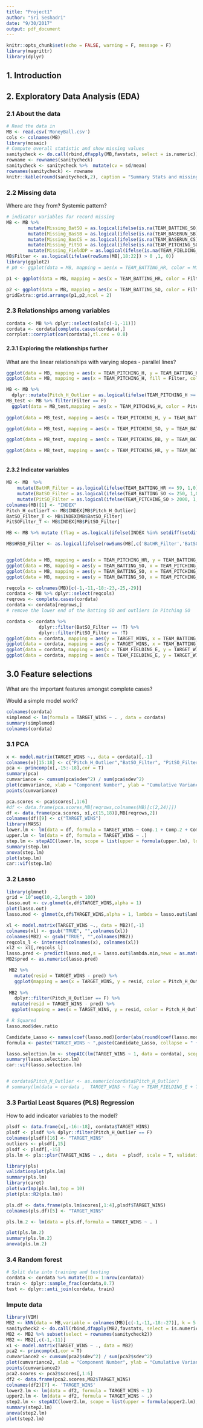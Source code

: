 ```yaml
---
title: "Project1"
author: "Sri Seshadri"
date: "9/30/2017"
output: pdf_document
---
```


```r
knitr::opts_chunk$set(echo = FALSE, warning = F, message = F)
library(magrittr)
library(dplyr)
```

## 1. Introduction



## 2. Exploratory Data Analysis (EDA)


### 2.1 About the data


```r
# Read the data in
MB <- read.csv('MoneyBall.csv')
cols <- colnames(MB)
library(mosaic)
# Compute overall statistic and show missing values
sanitycheck <- do.call(rbind,dfapply(MB,favstats, select = is.numeric))
rowname <- rownames(sanitycheck)
sanitycheck <- sanitycheck %>%  mutate(cv = sd/mean)
rownames(sanitycheck) <- rowname
knitr::kable(round(sanitycheck,2), caption = "Summary Stats and missing values")
```

### 2.2 Missing data

Where are they from? Systemic pattern?

```r
# indicator variables for record missing
MB <- MB %>% 
        mutate(Missing_BatSO = as.logical(ifelse(is.na(TEAM_BATTING_SO),1,0))) %>%
        mutate(Missing_BasSB = as.logical(ifelse(is.na(TEAM_BASERUN_SB),1,0))) %>% 
        mutate(Missing_BasCS = as.logical(ifelse(is.na(TEAM_BASERUN_CS),1,0))) %>% 
        mutate(Missing_PitSO = as.logical(ifelse(is.na(TEAM_PITCHING_SO),1,0))) %>% 
        mutate(Missing_FieldDP = as.logical(ifelse(is.na(TEAM_FIELDING_DP),1,0)))  
MB$Filter <- as.logical(ifelse(rowSums(MB[,18:22]) > 0 ,1, 0))
library(ggplot2)
# p0 <- ggplot(data = MB, mapping = aes(x = TEAM_BATTING_HR, color = Missing_BatSO, fill = Missing_BatSO)) + geom_histogram(alpha = 0.5)

p1 <- ggplot(data = MB, mapping = aes(x = TEAM_BATTING_HR, color = Filter, fill = Filter)) + geom_histogram(alpha = 0.5) + theme_bw()

p2 <- ggplot(data = MB, mapping = aes(x = TEAM_BATTING_SO, color = Filter, fill = Filter)) + geom_histogram(alpha = 0.5) + theme_bw()
gridExtra::grid.arrange(p1,p2,ncol = 2)

```

### 2.3 Relationships among variables


```r
cordata <- MB %>% dplyr::select(cols[c(-1,-11)]) 
cordata <- cordata[complete.cases(cordata),]
corrplot::corrplot(cor(cordata),tl.cex = 0.8)
```
#### 2.3.1 Exploring the relationships further

What are the linear relationships with varying slopes - parallel lines?

```r
ggplot(data = MB, mapping = aes(x = TEAM_PITCHING_H, y = TEAM_BATTING_H, color = Filter)) + geom_point()
ggplot(data = MB, mapping = aes(x = TEAM_PITCHING_H, fill = Filter, color = Filter)) + geom_histogram(alpha = 0.5) + facet_grid(Filter ~ .)

MB <- MB %>% 
  dplyr::mutate(Pitch_H_Outlier = as.logical(ifelse(TEAM_PITCHING_H >= 1890, 1,0))) 
MB_test <- MB %>% filter(Filter == F)
  ggplot(data = MB_test,mapping = aes(x = TEAM_PITCHING_H, color = Pitch_H_Outlier, fill = Pitch_H_Outlier)) + geom_histogram(alpha = 0.5) + theme_bw()
  
ggplot(data = MB_test, mapping = aes(x = TEAM_PITCHING_H, y = TEAM_BATTING_H, color = Pitch_H_Outlier )) + geom_point() + theme_bw()

ggplot(data = MB_test, mapping = aes(x = TEAM_PITCHING_SO, y = TEAM_BATTING_SO, color = Pitch_H_Outlier )) + geom_point() + theme_bw()

ggplot(data = MB_test, mapping = aes(x = TEAM_PITCHING_BB, y = TEAM_BATTING_BB, color = Pitch_H_Outlier )) + geom_point() + theme_bw()

ggplot(data = MB_test, mapping = aes(x = TEAM_PITCHING_HR, y = TEAM_BATTING_HR, color = Pitch_H_Outlier )) + geom_point() + theme_bw()



```


#### 2.3.2  Indicator variables 

```r
MB <- MB  %>% 
    mutate(BatHR_Filter = as.logical(ifelse(TEAM_BATTING_HR <= 59, 1,0))) %>% 
    mutate(BatSO_Filter = as.logical(ifelse(TEAM_BATTING_SO <= 250, 1,0))) %>% 
    mutate(PitSO_Filter = as.logical(ifelse(TEAM_PITCHING_SO > 2000, 1, 0)))
colnames(MB)[1] <- "INDEX"
Pitch_H_outlierT <- MB$INDEX[MB$Pitch_H_Outlier]
BatSO_Filter_T <- MB$INDEX[MB$BatSO_Filter]
PitSOFilter_T <- MB$INDEX[MB$PitSO_Filter]

MB <- MB %>% mutate (flag = as.logical(ifelse(INDEX %in% setdiff(setdiff(Pitch_H_outlierT,BatSO_Filter_T), PitSOFilter_T), 1,0)))

MB$HRSO_Filter <- as.logical(ifelse(rowSums(MB[,c('BatHR_Filter','BatSO_Filter')]) > 0 ,1, 0))


ggplot(data = MB, mapping = aes(x = TEAM_PITCHING_HR, y = TEAM_BATTING_HR, color = Pitch_H_Outlier )) + geom_point() + theme_bw()
ggplot(data = MB, mapping = aes(y = TEAM_BATTING_SO, x = TEAM_PITCHING_SO, color = flag)) + geom_point() + theme_bw()
ggplot(data = MB, mapping = aes(y = TEAM_BATTING_SO, x = TEAM_PITCHING_SO, color = BatSO_Filter)) + geom_point() + theme_bw()
ggplot(data = MB, mapping = aes(y = TEAM_BATTING_SO, x = TEAM_PITCHING_SO, color = PitSO_Filter)) + geom_point() + theme_bw()


```

```r
reqcols <- colnames(MB)[c(-1,-11,-18:-23,-25,-29)]
cordata <- MB %>% dplyr::select(reqcols) 
reqrows <- complete.cases(cordata)
cordata <- cordata[reqrows,]
# remove the lower end of the Batting SO and outliers in Pitching SO

cordata <- cordata %>% 
            dplyr::filter(BatSO_Filter == !T) %>% 
            dplyr::filter(PitSO_Filter == !T)
ggplot(data = cordata, mapping = aes(y = TARGET_WINS, x = TEAM_BATTING_HR, color = flag)) + geom_point() + theme_bw()+ geom_smooth(method = "lm")
ggplot(data = cordata, mapping = aes(y = TARGET_WINS, x = TEAM_BATTING_HR, color = as.factor(Pitch_H_Outlier))) + geom_point() + theme_bw()+ geom_smooth(method = "lm")
ggplot(data = cordata, mapping = aes(x = TEAM_FIELDING_E, y = TARGET_WINS, color = as.factor(Pitch_H_Outlier))) + geom_point() + theme_bw()+ geom_smooth(method = "lm")
ggplot(data = cordata, mapping = aes(x = TEAM_FIELDING_E, y = TARGET_WINS, color = flag)) + geom_point() + theme_bw()+ geom_smooth(method = "lm")
```

## 3.0 Feature selections

What are the important features amongst complete cases?



Would a simple model work?

```r
colnames(cordata)
simplemod <- lm(formula = TARGET_WINS ~ . , data = cordata)
summary(simplemod)
colnames(cordata)
```


### 3.1 PCA

```r

x <- model.matrix(TARGET_WINS ~., data = cordata)[,-1]
colnames(x)[15:18] <- c("Pitch_H_Outlier","BatSO_Filter", "PitSO_Filter","flag")
pca <- princomp(x[,-15:-18],cor = T)
summary(pca)
cumvariance <- cumsum(pca$sdev^2) / sum(pca$sdev^2)
plot(cumvariance, xlab = "Component Number", ylab = "Cumulative Variance", type = "l")
points(cumvariance)

pca.scores <- pca$scores[,1:6]
#df <- data.frame(pca.scores,MB[reqrows,colnames(MB)[c(2,24)]])
df <- data.frame(pca.scores, x[,c(15,18)],MB[reqrows,2])
colnames(df)[9] <- c("TARGET_WINS")
library(MASS)
lower.lm <- lm(data = df, formula = TARGET_WINS ~ Comp.1 + Comp.2 + Comp.3 + Comp.4 + Comp.5 + Comp.6 + flag)
upper.lm <- lm(data = df, formula = TARGET_WINS ~ .)
step.lm <- stepAIC(lower.lm, scope = list(upper = formula(upper.lm), lower = ~1), direction = "both", trace = F)
summary(step.lm)
anova(step.lm)
plot(step.lm)
car::vif(step.lm)
```

### 3.2 Lasso

```r
library(glmnet)
grid = 10^seq(10,-2,length = 100)
lasso.out <- cv.glmnet(x,df$TARGET_WINS,alpha = 1)
plot(lasso.out)
lasso.mod <- glmnet(x,df$TARGET_WINS,alpha = 1, lambda = lasso.out$lambda.min)

xl <- model.matrix(TARGET_WINS ~., data = MB2)[,-1]
colnames(xl) <- gsub("TRUE", "",colnames(xl))
colnames(MB2) <- gsub("TRUE", "",colnames(MB2))
reqcols_l <- intersect(colnames(x), colnames(xl))
xl2 <- xl[,reqcols_l]
lasso.pred <- predict(lasso.mod,s = lasso.out$lambda.min,newx = as.matrix(MB2[,reqcols_l]))
MB2$pred <- as.numeric(lasso.pred)

 MB2 %>% 
   mutate(resid = TARGET_WINS - pred) %>% 
   ggplot(mapping = aes(x = TARGET_WINS, y = resid, color = Pitch_H_Outlier)) + geom_point() + geom_smooth(method = "lm") + theme_bw()
 
 MB2 %>% 
   dplyr::filter(Pitch_H_Outlier == F) %>% 
  mutate(resid = TARGET_WINS - pred) %>% 
  ggplot(mapping = aes(x = TARGET_WINS, y = resid, color = Pitch_H_Outlier)) + geom_point() + geom_smooth(method = "lm") + theme_bw()

# R Squared
lasso.mod$dev.ratio

Candidate_Lasso <- names(coef(lasso.mod)[order(abs(round(coef(lasso.mod),3)),decreasing = T),])[2:10]
formula <- paste("TARGET_WINS ~ ",paste(Candidate_Lasso, collapse = " + "))

lasso.selection.lm <- stepAIC(lm(TARGET_WINS ~ 1, data = cordata), scope = list(lower = ~1, upper = formula), direction = "both", trace = F) 
summary(lasso.selection.lm)
car::vif(lasso.selection.lm)


# cordata$Pitch_H_Outlier <- as.numeric(cordata$Pitch_H_Outlier)
# summary(lm(data = cordata ,  TARGET_WINS ~ flag + TEAM_FIELDING_E + TEAM_FIELDING_DP + TEAM_BATTING_H  + TEAM_BASERUN_CS ))
```


### 3.3 Partial Least Squares (PLS) Regression

How to add indicator variables to the model?

```r
plsdf <- data.frame(x[,-16:-18], cordata$TARGET_WINS)
plsdf <- plsdf %>% dplyr::filter(Pitch_H_Outlier == F)
colnames(plsdf)[16] <- "TARGET_WINS"
outliers <- plsdf[,15]
plsdf <- plsdf[,-15]
pls.lm <- pls::plsr(TARGET_WINS ~ ., data  = plsdf, scale = T, validation = "CV")

library(pls)
validationplot(pls.lm)
summary(pls.lm)
library(caret)
plot(varImp(pls.lm),top = 10)
plot(pls::R2(pls.lm))

pls.df <- data.frame(pls.lm$scores[,1:4],plsdf$TARGET_WINS)
colnames(pls.df)[5] <- "TARGET_WINS"

pls.lm.2 <- lm(data = pls.df,formula = TARGET_WINS ~ . )

plot(pls.lm.2)
summary(pls.lm.2)
anova(pls.lm.2)
```


### 3.4 Random forest

```r
# Split data into training and testing
cordata <- cordata %>% mutate(ID = 1:nrow(cordata))
train <- dplyr::sample_frac(cordata,0.7)
test <- dplyr::anti_join(cordata, train)


```


### Impute data

```r
library(VIM)
MB2 <- kNN(data = MB,variable = colnames(MB)[c(-1,-11,-18:-27)], k = 5 )
sanitycheck2 <- do.call(rbind,dfapply(MB2,favstats, select = is.numeric))
MB2 <- MB2 %>% subset(select = rownames(sanitycheck2))
MB2 <- MB2[,c(-1,-11)]
x1 <- model.matrix(TARGET_WINS ~ ., data = MB2)
pca2 <- princomp(x1,cor = T)
cumvariance2 <- cumsum(pca2$sdev^2) / sum(pca2$sdev^2)
plot(cumvariance2, xlab = "Component Number", ylab = "Cumulative Variance", type = "l")
points(cumvariance2)
pca2.scores <- pca2$scores[,1:6]
df2 <- data.frame(pca2.scores,MB2$TARGET_WINS)
colnames(df2)[7] <- 'TARGET_WINS'
lower2.lm <- lm(data = df2, formula = TARGET_WINS ~ 1)
upper2.lm <- lm(data = df2, formula = TARGET_WINS ~ .)
step2.lm <- stepAIC(lower2.lm, scope = list(upper = formula(upper2.lm), lower = ~1), direction = "both", trace = F)
summary(step2.lm)
anova(step2.lm)
plot(step2.lm)
```



